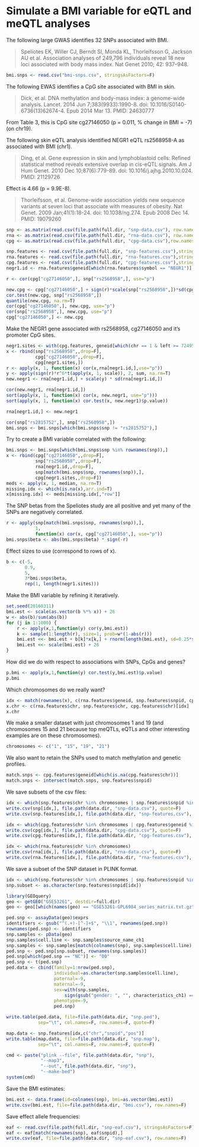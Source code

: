 # Simulate a BMI variable for eQTL and meQTL analyses

The following large GWAS identifies 32 SNPs associated with BMI.

> Speliotes EK, Willer CJ, Berndt SI, Monda KL, Thorleifsson G, Jackson
> AU et al. Association analyses of 249,796 individuals reveal 18 new
> loci associated with body mass index. Nat Genet 2010; 42: 937–948.

```r
bmi.snps <- read.csv("bmi-snps.csv", stringsAsFactors=F)
```

The following EWAS identifies a CpG site associated with BMI in skin.

> Dick, et al.
> DNA methylation and body-mass index: a genome-wide analysis.
> Lancet. 2014 Jun 7;383(9933):1990-8. doi: 10.1016/S0140-6736(13)62674-4. Epub 2014 Mar 13.
> PMID: 24630777

From Table 3, this is CpG site cg27146050 (p = 0.011, % change in BMI = -7)
(on chr19).

The following skin eQTL analysis identified NEGR1 eQTL
rs2568958-A as associated with BMI (chr1).

> Ding, et al.  Gene expression in skin and lymphoblastoid cells:
> Refined statistical method reveals extensive overlap in cis-eQTL
> signals.  Am J Hum Genet. 2010 Dec 10;87(6):779-89. doi:
> 10.1016/j.ajhg.2010.10.024.  PMID: 21129726

Effect is 4.66 (p = 9.9E-8).

> Thorleifsson, et al.
> Genome-wide association yields new sequence variants at seven loci that associate with measures of obesity.
> Nat Genet. 2009 Jan;41(1):18-24. doi: 10.1038/ng.274. Epub 2008 Dec 14.
> PMID: 19079260


```r
snp <- as.matrix(read.csv(file.path(full.dir, "snp-data.csv"), row.names=1,stringsAsFactors=F))
rna <- as.matrix(read.csv(file.path(full.dir, "rna-data.csv"), row.names=1,stringsAsFactors=F))
cpg <- as.matrix(read.csv(file.path(full.dir, "cpg-data.csv"),row.names=1,stringsAsFactors=F))
```

```r
snp.features <- read.csv(file.path(full.dir, "snp-features.csv"),stringsAsFactors=F,row.names=1)
rna.features <- read.csv(file.path(full.dir, "rna-features.csv"),stringsAsFactors=F,row.names=1)
cpg.features <- read.csv(file.path(full.dir, "cpg-features.csv"),stringsAsFactors=F,row.names=1)
negr1.id <- rna.features$geneid[which(rna.features$symbol == "NEGR1")]
```

```r
r <- cor(cpg["cg27146050",], snp["rs2568958",], use="p")
```

```r
new.cpg <- cpg["cg27146050",] + sign(r)*scale(snp["rs2568958",])*sd(cpg["cg27146050",], na.rm=T)
cor.test(new.cpg, snp["rs2568958",])
quantile(new.cpg, na.rm=T)
cor(cpg["cg27146050",], new.cpg, use="p")
cor(snp["rs2568958",], new.cpg, use="p")
cpg["cg27146050",] <- new.cpg
```

Make the NEGR1 gene associated with rs2568958, cg27146050 and it's promoter CpG sites.
```r
negr1.sites <- with(cpg.features, geneid[which(chr == 1 & left >= 72495896 & right <= 72545890)])
x <- rbind(snp["rs2568958",,drop=F],
           cpg["cg27146050",,drop=F],
           cpg[negr1.sites,])
r <- apply(x, 1, function(x) cor(x,rna[negr1.id,],use="p"))
y <- apply(sign(r)*r^6*t(apply(x, 1, scale)), 2, sum, na.rm=T)
new.negr1 <- rna[negr1.id,] + scale(y) * sd(rna[negr1.id,])

cor(new.negr1, rna[negr1.id,])
sort(apply(x, 1, function(x) cor(x, new.negr1, use="p")))
sort(apply(x, 1, function(x) cor.test(x, new.negr1)$p.value))

rna[negr1.id,] <- new.negr1
```


```r
cor(snp["rs2815752",], snp["rs2568958",])
bmi.snps <- bmi.snps[which(bmi.snps$snp != "rs2815752"),]
```

Try to create a BMI variable correlated  with the following:
```r
bmi.snps <- bmi.snps[which(bmi.snps$snp %in% rownames(snp)),]
x <- rbind(cpg["cg27146050",,drop=F],
           snp["rs2568958",,drop=F],
           rna[negr1.id,,drop=F],
           snp[match(bmi.snps$snp, rownames(snp)),],
           cpg[negr1.sites,,drop=F])
meds <- apply(x, 1, median, na.rm=T)
missing.idx <- which(is.na(x),arr.ind=T)
x[missing.idx] <- meds[missing.idx[,"row"]]
```

The SNP betas from the Speliotes study are all positive
and yet many of the SNPs are negatively correlated.
```r
r <- apply(snp[match(bmi.snps$snp, rownames(snp)),],
           1,
           function(x) cor(x, cpg["cg27146050",], use="p"))
bmi.snps$beta <- abs(bmi.snps$beta) * sign(-r)
```

Effect sizes to use (correspond to rows of x).
```r
b <- c(-5,
       0.9,
       5,
       3*bmi.snps$beta,
       rep(1, length(negr1.sites)))
```

Make the BMI variable by refining it iteratively.
```r
set.seed(20160311)
bmi.est <- scale(as.vector(b %*% x)) + 26
w <- abs(b)/sum(abs(b))
for (j in 1:1000) {
    r <- apply(x,1,function(y) cor(y,bmi.est))
    k <- sample(1:length(r), size=1, prob=w*(1-abs(r)))
    bmi.est <<- bmi.est + b[k]*x[k,] + rnorm(length(bmi.est), sd=0.25*sd(bmi.est))
    bmi.est <<- scale(bmi.est) + 26
}
```

How did we do with respect to associations with SNPs, CpGs and genes?
```r
p.bmi <- apply(x,1,function(y) cor.test(y,bmi.est)$p.value)
p.bmi
```

Which chromosomes do we really want?
```r
idx <- match(rownames(x), c(rna.features$geneid, snp.features$snpid, cpg.features$geneid))
x.chr <- c(rna.features$chr, snp.features$chr, cpg.features$chr)[idx]
x.chr
```

We make a smaller dataset with just chromosomes 1 and 19
(and chromosomes 15 and 21
because top meQTLs, eQTLs and other interesting examples are on these chromosomes).
```r
chromosomes <- c("1", "15", "19", "21")
```

We also want to retain the SNPs used to match methylation and genetic profiles.
```r
match.snps <- cpg.features$geneid[which(is.na(cpg.features$chr))]
match.snps <- intersect(match.snps, snp.features$snpid)
```

We save subsets of the csv files:
```r
idx <- which(snp.features$chr %in% chromosomes | snp.features$snpid %in% match.snps)
write.csv(snp[idx,], file.path(data.dir, "snp-data.csv"), quote=F)
write.csv(snp.features[idx,], file.path(data.dir, "snp-features.csv"), quote=F)

idx <- which(cpg.features$chr %in% chromosomes | cpg.features$geneid %in% match.snps)
write.csv(cpg[idx,], file.path(data.dir, "cpg-data.csv"), quote=F)
write.csv(cpg.features[idx,], file.path(data.dir, "cpg-features.csv"), quote=F)

idx <- which(rna.features$chr %in% chromosomes)
write.csv(rna[idx,], file.path(data.dir, "rna-data.csv"), quote=F)
write.csv(rna.features[idx,], file.path(data.dir, "rna-features.csv"), quote=F)
```

We save a subset of the SNP dataset in PLINK format.
```r
idx <- which(snp.features$chr %in% chromosomes | snp.features$snpid %in% match.snps)
snp.subset <- as.character(snp.features$snpid[idx])

library(GEOquery)
geo <- getGEO("GSE53261", destdir=full.dir)
geo <- geo[[which(names(geo) == "GSE53261-GPL6984_series_matrix.txt.gz")]]

ped.snp <- assayData(geo)$exprs
identifiers <- gsub("^(.+)-[^-]+$", "\\1", rownames(ped.snp))
rownames(ped.snp) <- identifiers
snp.samples <- pData(geo)
snp.samples$cell.line <- snp.samples$source_name_ch1
snp.samples <- snp.samples[match(colnames(snp), snp.samples$cell.line),]
ped.snp <- ped.snp[snp.subset, rownames(snp.samples)]
ped.snp[which(ped.snp == "NC")] <- "00"
ped.snp <- t(ped.snp)
ped.data <- cbind(family=1:nrow(ped.snp),
                  individual=as.character(snp.samples$cell.line),
                  paternal=-9,
                  maternal=-9,
                  sex=with(snp.samples,
                      sign(gsub("gender: ", "", characteristics_ch1) == "Male")+1),
                  phenotype=-9,
                  ped.snp)

write.table(ped.data, file=file.path(data.dir, "snp.ped"),
            sep="\t", col.names=F, row.names=F, quote=F)

map.data <- snp.features[idx,c("chr","snpid","pos")]
write.table(map.data, file=file.path(data.dir, "snp.map"),
            sep="\t", col.names=F, row.names=F, quote=F)

cmd <- paste("plink --file", file.path(data.dir, "snp"),
             "--map3",
             "--out", file.path(data.dir, "snp"),
             "--make-bed")
system(cmd) 
```

Save the BMI estimates:
```r
bmi.est <- data.frame(id=colnames(snp), bmi=as.vector(bmi.est))
write.csv(bmi.est, file=file.path(data.dir, "bmi.csv"), row.names=F)
```

Save effect allele frequencies:
```r
eaf <- read.csv(file.path(full.dir, "snp-eaf.csv"), stringsAsFactors=F)
eaf <- eaf[match(rownames(snp), eaf$snpid),]
write.csv(eaf, file=file.path(data.dir, "snp-eaf.csv"), row.names=F)
```
